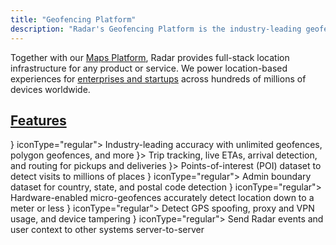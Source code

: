 ```yaml
---
title: "Geofencing Platform"
description: "Radar's Geofencing Platform is the industry-leading geofencing and location tracking platform, including geofencing, place visit detection, trip tracking, fraud detection, and analytics."
---
```


Together with our [Maps Platform](/maps/overview), Radar provides full-stack location infrastructure for any product or service. We power location-based experiences for [enterprises and startups](https://radar.com/customers) across hundreds of millions of devices worldwide.

## [Features](#features "Direct link to heading")

<CardGroup cols={2}>
  <Card title="Geofences" href="/geofences" icon={<svg xmlns="http://www.w3.org/2000/svg" width="32" height="32" viewBox="0 0 36 36" fill="none">
<rect width="36" height="36" rx="18" fill="#FF6F00"/>
<path fill-rule="evenodd" clip-rule="evenodd" d="M18.1645 10.4999C20.5785 10.612 22.5068 12.6076 22.5068 15.0515V15.1487V15.2458C22.5068 17.9364 18.867 21.8154 18.4858 22.2115C18.3364 22.3684 18.1047 22.4507 17.9552 22.4507C17.8057 22.4507 17.574 22.3684 17.4246 22.2115C17.0509 21.8154 13.4036 17.9364 13.4036 15.2458V15.1487V15.0515C13.4036 12.6076 15.3244 10.612 17.7459 10.4999H17.9552H18.1645ZM16.2362 15.0515C16.2362 16.0007 17.006 16.763 17.9477 16.763C18.8969 16.763 19.6592 16.0007 19.6592 15.0515C19.6592 14.1023 18.8969 13.34 17.9477 13.34C16.9985 13.34 16.2362 14.1023 16.2362 15.0515ZM21.8566 20.4551C21.9612 20.3131 22.0509 20.1786 22.1406 20.0366L22.148 20.0291C23.2766 20.5971 23.9567 21.4118 23.9567 22.3385C23.9567 24.1398 21.3932 25.5 18 25.5C14.6069 25.5 12.0434 24.1398 12.0434 22.3385C12.0434 21.4267 12.7011 20.627 13.7922 20.059L13.7923 20.059C13.8745 20.1861 13.9567 20.3131 14.0538 20.4477C14.2631 20.7466 14.4724 21.0231 14.6816 21.2922C13.9492 21.6211 13.5307 22.0172 13.5307 22.3385C13.5307 23.0037 15.3094 24.0052 17.9926 24.0052C20.6757 24.0052 22.4545 23.0037 22.4545 22.3385C22.4545 22.0097 22.0135 21.5986 21.2512 21.2698C21.2753 21.2383 21.2996 21.2065 21.3241 21.1745C21.4973 20.9486 21.6798 20.7105 21.8566 20.4551Z" fill="white"/>
</svg>} iconType="regular">
    Industry-leading accuracy with unlimited geofences, polygon geofences, and more
  </Card>
  <Card
    title="Trips"
    href="/trip-tracking"
    icon={<svg
xmlns="http://www.w3.org/2000/svg"
width={32}
height={32}
viewBox="0 0 36 36"
fill="none"
{...props}
>
<rect width={36} height={36} fill="#EB0083" rx={18} />
<path
  fill="#fff"
  d="M24 10.5H12a.932.932 0 0 0-.923.937v13.126c0 .515.415.937.922.937h.194a.932.932 0 0 0 .923-.937v-2.81H24a.932.932 0 0 0 .922-.938v-9.378a.932.932 0 0 0-.922-.937Zm-1.116 5.622h-3.256v3.307h-3.256v-3.307h-3.256v-3.308h3.256v3.308h3.256v-3.308h3.256v3.308Z"
/>
</svg>}>
    Trip tracking, live ETAs, arrival detection, and routing for pickups and deliveries
  </Card>
  <Card
    title="Places"
    href="/places"
    icon={<svg
xmlns="http://www.w3.org/2000/svg"
width={32}
height={32}
viewBox="0 0 36 36"
fill="none"
{...props}
>
<rect width={36} height={36} fill="#5B38FF" rx={18} />
<path
fill="#fff"
d="M23.531 10.969c-.187-.281-.468-.469-.843-.469h-9.375c-.376 0-.657.188-.844.469-1.969 3.75-1.969 3.937-1.969 4.219a1.88 1.88 0 0 0 1.875 1.874v7.5c0 .563.375.938.938.938h9.374c.563 0 .938-.375.938-.938v-7.5a1.88 1.88 0 0 0 1.875-1.875c0-.28 0-.468-1.969-4.218Zm-3.656 12.656v-3.75h-3.75v3.75H14.25v-6.844c.281.188.563.282.938.282.562 0 1.03-.282 1.406-.657.375.375.843.657 1.406.657s1.031-.282 1.406-.657c.375.375.844.657 1.407.657.375 0 .656-.094.937-.282v6.844h-1.875Z"
/>
</svg>}>
    Points-of-interest (POI) dataset to detect visits to millions of places
  </Card>
<Card title="Regions" href="/regions" icon={<svg xmlns="http://www.w3.org/2000/svg" width="32" height="32" viewBox="0 0 36 36" fill="none">
<rect width="36" height="36" rx="18" fill="#FF6F00"/>
<path fill-rule="evenodd" clip-rule="evenodd" d="M18.1645 10.4999C20.5785 10.612 22.5068 12.6076 22.5068 15.0515V15.1487V15.2458C22.5068 17.9364 18.867 21.8154 18.4858 22.2115C18.3364 22.3684 18.1047 22.4507 17.9552 22.4507C17.8057 22.4507 17.574 22.3684 17.4246 22.2115C17.0509 21.8154 13.4036 17.9364 13.4036 15.2458V15.1487V15.0515C13.4036 12.6076 15.3244 10.612 17.7459 10.4999H17.9552H18.1645ZM16.2362 15.0515C16.2362 16.0007 17.006 16.763 17.9477 16.763C18.8969 16.763 19.6592 16.0007 19.6592 15.0515C19.6592 14.1023 18.8969 13.34 17.9477 13.34C16.9985 13.34 16.2362 14.1023 16.2362 15.0515ZM21.8566 20.4551C21.9612 20.3131 22.0509 20.1786 22.1406 20.0366L22.148 20.0291C23.2766 20.5971 23.9567 21.4118 23.9567 22.3385C23.9567 24.1398 21.3932 25.5 18 25.5C14.6069 25.5 12.0434 24.1398 12.0434 22.3385C12.0434 21.4267 12.7011 20.627 13.7922 20.059L13.7923 20.059C13.8745 20.1861 13.9567 20.3131 14.0538 20.4477C14.2631 20.7466 14.4724 21.0231 14.6816 21.2922C13.9492 21.6211 13.5307 22.0172 13.5307 22.3385C13.5307 23.0037 15.3094 24.0052 17.9926 24.0052C20.6757 24.0052 22.4545 23.0037 22.4545 22.3385C22.4545 22.0097 22.0135 21.5986 21.2512 21.2698C21.2753 21.2383 21.2996 21.2065 21.3241 21.1745C21.4973 20.9486 21.6798 20.7105 21.8566 20.4551Z" fill="white"/>
</svg>} iconType="regular">
    Admin boundary dataset for country, state, and postal code detection
  </Card>
<Card title="Beacons" href="/beacons" icon={<svg xmlns="http://www.w3.org/2000/svg" width="32" height="32" viewBox="0 0 36 36" fill="none">
<rect width="36" height="36" rx="18" fill="#FF6F00"/>
<path fill-rule="evenodd" clip-rule="evenodd" d="M18.1645 10.4999C20.5785 10.612 22.5068 12.6076 22.5068 15.0515V15.1487V15.2458C22.5068 17.9364 18.867 21.8154 18.4858 22.2115C18.3364 22.3684 18.1047 22.4507 17.9552 22.4507C17.8057 22.4507 17.574 22.3684 17.4246 22.2115C17.0509 21.8154 13.4036 17.9364 13.4036 15.2458V15.1487V15.0515C13.4036 12.6076 15.3244 10.612 17.7459 10.4999H17.9552H18.1645ZM16.2362 15.0515C16.2362 16.0007 17.006 16.763 17.9477 16.763C18.8969 16.763 19.6592 16.0007 19.6592 15.0515C19.6592 14.1023 18.8969 13.34 17.9477 13.34C16.9985 13.34 16.2362 14.1023 16.2362 15.0515ZM21.8566 20.4551C21.9612 20.3131 22.0509 20.1786 22.1406 20.0366L22.148 20.0291C23.2766 20.5971 23.9567 21.4118 23.9567 22.3385C23.9567 24.1398 21.3932 25.5 18 25.5C14.6069 25.5 12.0434 24.1398 12.0434 22.3385C12.0434 21.4267 12.7011 20.627 13.7922 20.059L13.7923 20.059C13.8745 20.1861 13.9567 20.3131 14.0538 20.4477C14.2631 20.7466 14.4724 21.0231 14.6816 21.2922C13.9492 21.6211 13.5307 22.0172 13.5307 22.3385C13.5307 23.0037 15.3094 24.0052 17.9926 24.0052C20.6757 24.0052 22.4545 23.0037 22.4545 22.3385C22.4545 22.0097 22.0135 21.5986 21.2512 21.2698C21.2753 21.2383 21.2996 21.2065 21.3241 21.1745C21.4973 20.9486 21.6798 20.7105 21.8566 20.4551Z" fill="white"/>
</svg>} iconType="regular">
    Hardware-enabled micro-geofences accurately detect location down to a meter or less
  </Card>
<Card title="Fraud" href="/fraud" icon={<svg xmlns="http://www.w3.org/2000/svg" width="32" height="32" viewBox="0 0 36 36" fill="none">
<rect width="36" height="36" rx="18" fill="#FF6F00"/>
<path fill-rule="evenodd" clip-rule="evenodd" d="M18.1645 10.4999C20.5785 10.612 22.5068 12.6076 22.5068 15.0515V15.1487V15.2458C22.5068 17.9364 18.867 21.8154 18.4858 22.2115C18.3364 22.3684 18.1047 22.4507 17.9552 22.4507C17.8057 22.4507 17.574 22.3684 17.4246 22.2115C17.0509 21.8154 13.4036 17.9364 13.4036 15.2458V15.1487V15.0515C13.4036 12.6076 15.3244 10.612 17.7459 10.4999H17.9552H18.1645ZM16.2362 15.0515C16.2362 16.0007 17.006 16.763 17.9477 16.763C18.8969 16.763 19.6592 16.0007 19.6592 15.0515C19.6592 14.1023 18.8969 13.34 17.9477 13.34C16.9985 13.34 16.2362 14.1023 16.2362 15.0515ZM21.8566 20.4551C21.9612 20.3131 22.0509 20.1786 22.1406 20.0366L22.148 20.0291C23.2766 20.5971 23.9567 21.4118 23.9567 22.3385C23.9567 24.1398 21.3932 25.5 18 25.5C14.6069 25.5 12.0434 24.1398 12.0434 22.3385C12.0434 21.4267 12.7011 20.627 13.7922 20.059L13.7923 20.059C13.8745 20.1861 13.9567 20.3131 14.0538 20.4477C14.2631 20.7466 14.4724 21.0231 14.6816 21.2922C13.9492 21.6211 13.5307 22.0172 13.5307 22.3385C13.5307 23.0037 15.3094 24.0052 17.9926 24.0052C20.6757 24.0052 22.4545 23.0037 22.4545 22.3385C22.4545 22.0097 22.0135 21.5986 21.2512 21.2698C21.2753 21.2383 21.2996 21.2065 21.3241 21.1745C21.4973 20.9486 21.6798 20.7105 21.8566 20.4551Z" fill="white"/>
</svg>} iconType="regular">
    Detect GPS spoofing, proxy and VPN usage, and device tampering
  </Card>
<Card title="Integrations" href="/integrations" icon={<svg xmlns="http://www.w3.org/2000/svg" width="32" height="32" viewBox="0 0 36 36" fill="none">
<rect width="36" height="36" rx="18" fill="#FF6F00"/>
<path fill-rule="evenodd" clip-rule="evenodd" d="M18.1645 10.4999C20.5785 10.612 22.5068 12.6076 22.5068 15.0515V15.1487V15.2458C22.5068 17.9364 18.867 21.8154 18.4858 22.2115C18.3364 22.3684 18.1047 22.4507 17.9552 22.4507C17.8057 22.4507 17.574 22.3684 17.4246 22.2115C17.0509 21.8154 13.4036 17.9364 13.4036 15.2458V15.1487V15.0515C13.4036 12.6076 15.3244 10.612 17.7459 10.4999H17.9552H18.1645ZM16.2362 15.0515C16.2362 16.0007 17.006 16.763 17.9477 16.763C18.8969 16.763 19.6592 16.0007 19.6592 15.0515C19.6592 14.1023 18.8969 13.34 17.9477 13.34C16.9985 13.34 16.2362 14.1023 16.2362 15.0515ZM21.8566 20.4551C21.9612 20.3131 22.0509 20.1786 22.1406 20.0366L22.148 20.0291C23.2766 20.5971 23.9567 21.4118 23.9567 22.3385C23.9567 24.1398 21.3932 25.5 18 25.5C14.6069 25.5 12.0434 24.1398 12.0434 22.3385C12.0434 21.4267 12.7011 20.627 13.7922 20.059L13.7923 20.059C13.8745 20.1861 13.9567 20.3131 14.0538 20.4477C14.2631 20.7466 14.4724 21.0231 14.6816 21.2922C13.9492 21.6211 13.5307 22.0172 13.5307 22.3385C13.5307 23.0037 15.3094 24.0052 17.9926 24.0052C20.6757 24.0052 22.4545 23.0037 22.4545 22.3385C22.4545 22.0097 22.0135 21.5986 21.2512 21.2698C21.2753 21.2383 21.2996 21.2065 21.3241 21.1745C21.4973 20.9486 21.6798 20.7105 21.8566 20.4551Z" fill="white"/>
</svg>} iconType="regular">
    Send Radar events and user context to other systems server-to-server
  </Card>
</CardGroup>